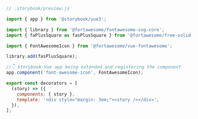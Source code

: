 ```js
// .storybook/preview.js

import { app } from '@storybook/vue3';

import { library } from '@fortawesome/fontawesome-svg-core';
import { faPlusSquare as fasPlusSquare } from '@fortawesome/free-solid-svg-icons';

import { FontAwesomeIcon } from '@fortawesome/vue-fontawesome';

library.add(fasPlusSquare);

//👇 Storybook Vue app being extended and registering the component
app.component('font-awesome-icon', FontAwesomeIcon);

export const decorators = [
  (story) => ({
    components: { story },
    template: '<div style="margin: 3em;"><story /></div>',
  }),
];
```
